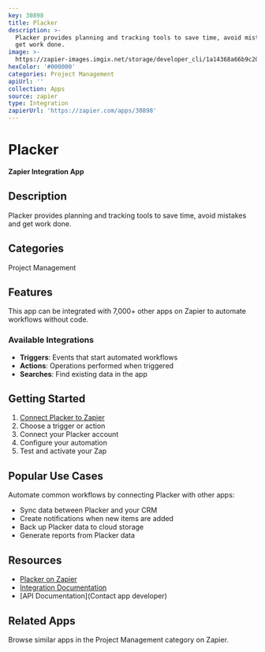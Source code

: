 ```yaml
---
key: 30898
title: Placker
description: >-
  Placker provides planning and tracking tools to save time, avoid mistakes and
  get work done.
image: >-
  https://zapier-images.imgix.net/storage/developer_cli/1a14368a66b9c20cfaa82e4d03f98a65.png?auto=format%2Ccompress&ixlib=python-3.0.0&q=50
hexColor: '#000000'
categories: Project Management
apiUrl: ''
collection: Apps
source: zapier
type: Integration
zapierUrl: 'https://zapier.com/apps/30898'
---
```

# Placker

**Zapier Integration App**

## Description

Placker provides planning and tracking tools to save time, avoid mistakes and get work done.

## Categories

Project Management

## Features

This app can be integrated with 7,000+ other apps on Zapier to automate workflows without code.

### Available Integrations

- **Triggers**: Events that start automated workflows
- **Actions**: Operations performed when triggered
- **Searches**: Find existing data in the app

## Getting Started

1. [Connect Placker to Zapier](https://zapier.com/apps/30898)
2. Choose a trigger or action
3. Connect your Placker account
4. Configure your automation
5. Test and activate your Zap

## Popular Use Cases

Automate common workflows by connecting Placker with other apps:

- Sync data between Placker and your CRM
- Create notifications when new items are added
- Back up Placker data to cloud storage
- Generate reports from Placker data

## Resources

- [Placker on Zapier](https://zapier.com/apps/30898)
- [Integration Documentation](https://zapier.com/apps/30898/integrations)
- [API Documentation](Contact app developer)

## Related Apps

Browse similar apps in the Project Management category on Zapier.
